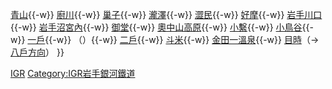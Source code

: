{{鐵道路線|
| 模板名稱 = 岩手銀河鐵道線
| 名稱 = [[File:Igrail.svg|20px|IGR岩手銀河鐵道]] <small>[[IGR岩手銀河鐵道]]</small> [[岩手銀河鐵道線]]
| 代表色 = #03459a
| 背景顏色 = #FFFFFF 
| 車站列表 =  （[[Template:東北本線|北上方向]] ←）[[盛岡站|盛岡]]{{-w}} [[青山站 (岩手縣)|青山]]{{-w}} [[廚川站|廚川]]{{-w}} [[巢子站|巢子]]{{-w}} [[瀧澤站|瀧澤]]{{-w}} [[澀民站|澀民]]{{-w}} [[好摩站|好摩]]{{-w}} [[岩手川口站|岩手川口]]{{-w}} [[岩手沼宮內站|岩手沼宮內]]{{-w}} [[御堂站|御堂]]{{-w}} [[奧中山高原站|奧中山高原]]{{-w}} [[小繫站|小繫]]{{-w}} [[小鳥谷站|小鳥谷]]{{-w}} [[一戶站|一戶]]{{-w}} （<del>{{link-ja|鳥越信號場 (東北本線|鳥越信号場 (東北本線)|鳥越信號場}}</del>）{{-w}} [[二戶站|二戶]]{{-w}} [[斗米站|斗米]]{{-w}} [[金田一溫泉站|金田一溫泉]]{{-w}} [[目時站|目時]]（→ [[Template:青森鐵道線|八戶方向]]）
}}<noinclude>
[[Category:日本鐵路路線模板|IGR]]
[[Category:IGR岩手銀河鐵道]]
</noinclude>